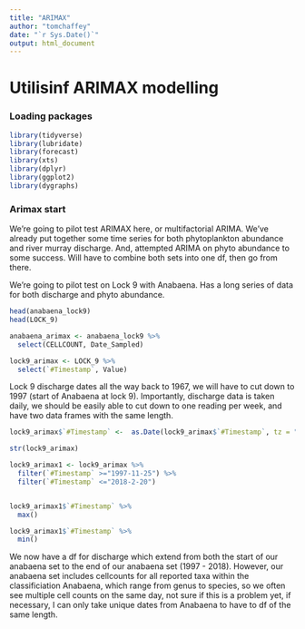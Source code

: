 ```yaml
---
title: "ARIMAX"
author: "tomchaffey"
date: "`r Sys.Date()`"
output: html_document
---
```

# Utilisinf ARIMAX modelling

### Loading packages
```r
library(tidyverse)
library(lubridate)
library(forecast)
library(xts)
library(dplyr)
library(ggplot2)
library(dygraphs)
```

### Arimax start
We're going to pilot test ARIMAX here, or multifactorial ARIMA. We've already put together some time series for both phytoplankton abundance and river murray discharge. And, attempted ARIMA on phyto abundance to some success. Will have to combine both sets into one df, then go from there. 

We're going to pilot test on Lock 9 with Anabaena. Has a long series of data for both discharge and phyto abundance. 

```r
head(anabaena_lock9)
head(LOCK_9)
```

```r
anabaena_arimax <- anabaena_lock9 %>%
  select(CELLCOUNT, Date_Sampled)

lock9_arimax <- LOCK_9 %>%
  select(`#Timestamp`, Value)


```

Lock 9 discharge dates all the way back to 1967, we will have to cut down to 1997 (start of Anabaena at lock 9). Importantly, discharge data is taken daily, we should be easily able to cut down to one reading per week, and have two data frames with the same length. 

```r
lock9_arimax$`#Timestamp` <-  as.Date(lock9_arimax$`#Timestamp`, tz = "")

str(lock9_arimax)
```

```r
lock9_arimax1 <- lock9_arimax %>%
  filter(`#Timestamp` >="1997-11-25") %>%
  filter(`#Timestamp` <="2018-2-20")


lock9_arimax1$`#Timestamp` %>%
  max()

lock9_arimax1$`#Timestamp` %>%
  min()
```

We now have a df for discharge which extend from both the start of our anabaena set to the end of our anabaena set (1997 - 2018). However, our anabaena set includes cellcounts for all reported taxa within the classificiation Anabaena, which range from genus to species, so we often see multiple cell counts on the same day, not sure if this is a problem yet, if necessary, I can only take unique dates from Anabaena to have to df of the same length. 

```r

```

